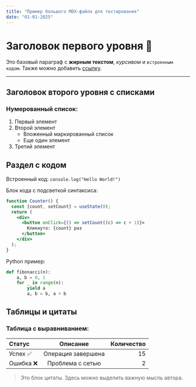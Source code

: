 ---
title: "Пример большого MDX-файла для тестирования"
date: "01-01-2025"
---

# Заголовок первого уровня 🚀

Это базовый параграф с **жирным текстом**, _курсивом_ и `встроенным кодом`. Также можно добавить [ссылку](https://example.com).

---

## Заголовок второго уровня с списками

### Нумерованный список:

1. Первый элемент
2. Второй элемент
   - Вложенный маркированный список
   - Еще один элемент
3. Третий элемент

## Раздел с кодом

Встроенный код: `console.log("Hello World!")`

Блок кода с подсветкой синтаксиса:

```jsx
function Counter() {
  const [count, setCount] = useState(0);
  return (
    <div>
      <button onClick={() => setCount((c) => c + 1)}>
        Кликнуто: {count} раз
      </button>
    </div>
  );
}
```

Python пример:

```python
def fibonacci(n):
    a, b = 0, 1
    for _ in range(n):
        yield a
        a, b = b, a + b
```

## Таблицы и цитаты

### Таблица с выравниванием:

| Статус    |      Описание      | Количество |
| :-------- | :----------------: | ---------: |
| Успех ✅  | Операция завершена |         15 |
| Ошибка ❌ |  Проблема с сетью  |          2 |

> Это блок цитаты. Здесь можно выделить важную мысль автора.
